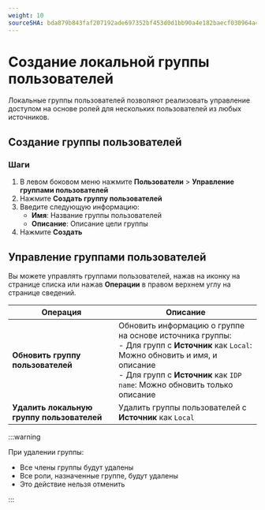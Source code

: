 ```yaml
---
weight: 10
sourceSHA: bda879b843faf207192ade697352bf453d0d1bb90a4e182baecf030964a4792d
---
```


# Создание локальной группы пользователей

Локальные группы пользователей позволяют реализовать управление доступом на основе ролей для нескольких пользователей из любых источников.

## Создание группы пользователей

### Шаги

1. В левом боковом меню нажмите **Пользователи** > **Управление группами пользователей**
2. Нажмите **Создать группу пользователей**
3. Введите следующую информацию:
   - **Имя**: Название группы пользователей
   - **Описание**: Описание цели группы
4. Нажмите **Создать**

## Управление группами пользователей

Вы можете управлять группами пользователей, нажав на иконку на странице списка или нажав **Операции** в правом верхнем углу на странице сведений.

| Операция                    | Описание                                                                                                                                                                                                      |
| --------------------------- | -------------------------------------------------------------------------------------------------------------------------------------------------------------------------------------------------------------- |
| **Обновить группу пользователей** | Обновить информацию о группе на основе источника группы:  <br />- Для групп с **Источник** как `Local`: Можно обновить и имя, и описание  <br />- Для групп с **Источник** как `IDP name`: Можно обновить только описание |
| **Удалить локальную группу пользователей** | Удалить группы пользователей с **Источник** как `Local`                                                                                                                                                          |

:::warning

При удалении группы:

- Все члены группы будут удалены
- Все роли, назначенные группе, будут удалены
- Это действие нельзя отменить

:::
